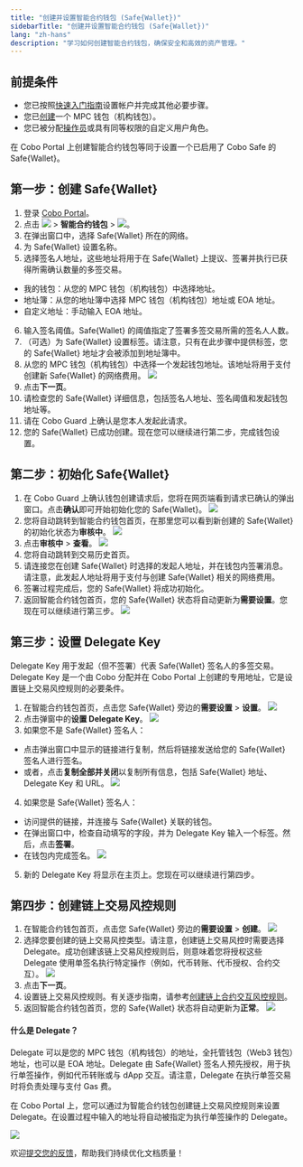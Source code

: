```yaml
---
title: "创建并设置智能合约钱包 (Safe{Wallet})"
sidebarTitle: "创建并设置智能合约钱包 (Safe{Wallet})"
lang: "zh-hans"
description: "学习如何创建智能合约钱包，确保安全和高效的资产管理。"
---
```


## 前提条件

- 您已按照[快速入门指南](/cn/portal/quick-start-guide)设置帐户并完成其他必要步骤。 
- 您已[创建](/cn/portal/mpc-wallets/ocw/set-up)一个 MPC 钱包（机构钱包）。
- 您已被分配[操作员](/cn/portal/organization/roles-and-permissions)或具有同等权限的自定义用户角色。

<Note>在 Cobo Portal 上创建智能合约钱包等同于设置一个已启用了 Cobo Safe 的 Safe&#123;Wallet&#125;。</Note>

## 第一步：创建 Safe&#123;Wallet&#125;

1. 登录 [Cobo Portal](https://portal.cobo.com/login)。
2. 点击 <img src="/cn/images/smart-contract-wallet/button_wallet.svg" className="icon"></img> > **智能合约钱包** > <img src="/cn/images/smart-contract-wallet/button_create.svg" className="icon"></img>。
3. 在弹出窗口中，选择 Safe&#123;Wallet&#125; 所在的网络。
4. 为 Safe&#123;Wallet&#125; 设置名称。
5. 选择签名人地址，这些地址将用于在 Safe&#123;Wallet&#125; 上提议、签署并执行已获得所需确认数量的多签交易。
- 我的钱包：从您的 MPC 钱包（机构钱包）中选择地址。
- 地址簿：从您的地址簿中选择 MPC 钱包（机构钱包）地址或 EOA 地址。
- 自定义地址：手动输入 EOA 地址。
6. 输入签名阈值。Safe&#123;Wallet&#125; 的阈值指定了签署多签交易所需的签名人人数。
7. （可选）为 Safe&#123;Wallet&#125; 设置标签。请注意，只有在此步骤中提供标签，您的 Safe&#123;Wallet&#125; 地址才会被添加到地址簿中。
8. 从您的 MPC 钱包（机构钱包）中选择一个发起钱包地址。该地址将用于支付创建新 Safe&#123;Wallet&#125; 的网络费用。
<img src="/cn/images/smart-contract-wallet/1.png" className="screenshot_modal"></img>
9. 点击**下一页**。
10. 请检查您的 Safe&#123;Wallet&#125; 详细信息，包括签名人地址、签名阈值和发起钱包地址等。
11. 请在 Cobo Guard 上确认是您本人发起此请求。
12. 您的 Safe&#123;Wallet&#125; 已成功创建。现在您可以继续进行第二步，完成钱包设置。

## 第二步：初始化 Safe&#123;Wallet&#125;

1. 在 Cobo Guard 上确认钱包创建请求后，您将在网页端看到请求已确认的弹出窗口。点击**确认**即可开始初始化您的 Safe&#123;Wallet&#125;。
<img src="/cn/images/smart-contract-wallet/request confirmed.png" className="screenshot_modal"></img>
2. 您将自动跳转到智能合约钱包首页，在那里您可以看到新创建的 Safe&#123;Wallet&#125; 的初始化状态为**审核中**。
<img src="/cn/images/smart-contract-wallet/under review.png" className="screenshot_full_screen"></img>
3. 点击**审核中** > **查看**。
<img src="/cn/images/smart-contract-wallet/initialize scw.png" className="screenshot_modal"></img>
4. 您将自动跳转到交易历史首页。
5. 请连接您在创建 Safe&#123;Wallet&#125; 时选择的发起人地址，并在钱包内签署消息。请注意，此发起人地址将用于支付与创建 Safe&#123;Wallet&#125; 相关的网络费用。
6. 签署过程完成后，您的 Safe&#123;Wallet&#125; 将成功初始化。
7. 返回智能合约钱包首页，您的 Safe&#123;Wallet&#125; 状态将自动更新为**需要设置**。您现在可以继续进行第三步。
<img src="/cn/images/smart-contract-wallet/setup required.png" className="screenshot_full_screen"></img>

## 第三步：设置 Delegate Key

Delegate Key 用于发起（但不签署）代表 Safe&#123;Wallet&#125; 签名人的多签交易。Delegate Key 是一个由 Cobo 分配并在 Cobo Portal 上创建的专用地址，它是设置链上交易风控规则的必要条件。

1. 在智能合约钱包首页，点击您 Safe&#123;Wallet&#125; 旁边的**需要设置** > **设置**。
<img src="/cn/images/smart-contract-wallet/set up delegate key.png" className="screenshot_modal"></img>
2. 点击弹窗中的**设置 Delegate Key**。
<img src="/cn/images/smart-contract-wallet/set up delegate key window.png" className="screenshot_modal"></img>
3. 如果您不是 Safe&#123;Wallet&#125; 签名人：
- 点击弹出窗口中显示的链接进行复制，然后将链接发送给您的 Safe&#123;Wallet&#125; 签名人进行签名。
- 或者，点击**复制全部并关闭**以复制所有信息，包括 Safe&#123;Wallet&#125; 地址、Delegate Key 和 URL。
<img src="/cn/images/smart-contract-wallet/delegate key url.png" className="screenshot_modal"></img>
4. 如果您是 Safe&#123;Wallet&#125; 签名人：
- 访问提供的链接，并连接与 Safe&#123;Wallet&#125; 关联的钱包。
- 在弹出窗口中，检查自动填写的字段，并为 Delegate Key 输入一个标签。然后，点击**签署**。
- 在钱包内完成签名。
<img src="/cn/images/smart-contract-wallet/4.png" className="screenshot_modal"></img>
5. 新的 Delegate Key 将显示在主页上。您现在可以继续进行第四步。

## 第四步：创建链上交易风控规则

1. 在智能合约钱包首页，点击您 Safe&#123;Wallet&#125; 旁边的**需要设置** > **创建**。
<img src="/cn/images/smart-contract-wallet/create policy.png" className="screenshot_modal"></img>
2. 选择您要创建的链上交易风控类型。请注意，创建链上交易风控时需要选择 Delegate。成功创建该链上交易风控规则后，则意味着您将授权这些 Delegate 使用单签名执行特定操作（例如，代币转账、代币授权、合约交互）。
<img src="/cn/images/smart-contract-wallet/on-chain policy.png" className="screenshot_modal"></img>
3. 点击**下一页**。
4. 设置链上交易风控规则。有关逐步指南，请参考[创建链上合约交互风控规则](/cn/portal/risk-controls/create-on-chain-policy)。
5. 返回智能合约钱包首页，您的 Safe&#123;Wallet&#125; 状态将自动更新为**正常**。
<img src="/cn/images/smart-contract-wallet/ready for use.png" className="screenshot_full_screen"></img>

#### 什么是 Delegate？

Delegate 可以是您的 MPC 钱包（机构钱包）的地址，全托管钱包（Web3 钱包）地址，也可以是 EOA 地址。Delegate 由 Safe&#123;Wallet&#125; 签名人预先授权，用于执行单签操作，例如代币转账或与 dApp 交互。请注意，Delegate 在执行单签交易时将负责处理与支付 Gas 费。

在 Cobo Portal 上，您可以通过为智能合约钱包创建链上交易风控规则来设置 Delegate。在设置过程中输入的地址将自动被指定为执行单签操作的 Delegate。

<img src="/cn/images/smart-contract-wallet/5.png" className="screenshot"></img>

<Tip>欢迎[提交您的反馈](https://forms.zohopublic.com/cobo/form/DocumentFeedbackForm/formperma/QvLOhxJv1_JMsJ-1dleZ8Itb_7rzN-LtgvsDdxosoVI?referrername=manuals)，帮助我们持续优化文档质量！</Tip>